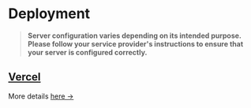 
<Meta title="Deployment" />

# Deployment

> **Server configuration varies depending on its intended purpose. Please follow your service provider's instructions to ensure that your server is configured correctly.**

## [Vercel](http://vercel.com/)

More details [here →](https://vercel.com/docs/concepts/deployments/overview)
